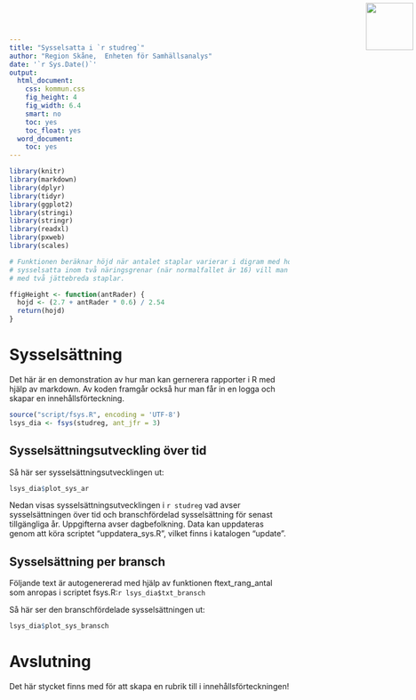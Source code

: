 ```yaml
---
title: "Sysselsatta i `r studreg`"
author: "Region Skåne,  Enheten för Samhällsanalys"
date: '`r Sys.Date()`'
output:
  html_document:
    css: kommun.css
    fig_height: 4
    fig_width: 6.4
    smart: no
    toc: yes
    toc_float: yes
  word_document:
    toc: yes
---
```

<img src="picts/logo.svg" height="85" width="85" style="position:absolute;top:5px;right:5px;" />

```r

library(knitr)
library(markdown)
library(dplyr)
library(tidyr)
library(ggplot2)
library(stringi)
library(stringr)
library(readxl)
library(pxweb)
library(scales)


```


```r

# Funktionen beräknar höjd när antalet staplar varierar i digram med horisontella staplar. Om det till exempel endast finns 
# sysselsatta inom två näringsgrenar (när normalfallet är 16) vill man inte att hela det vertikala utrymmet ska fyllas
# med två jättebreda staplar.

ffigHeight <- function(antRader) {
  hojd <- (2.7 + antRader * 0.6) / 2.54
  return(hojd)
}

```


# Sysselsättning

Det här är en demonstration av hur man kan gernerera rapporter i R med hjälp av markdown. Av koden framgår också hur man får in en logga och skapar en innehållsförteckning.


```r
source("script/fsys.R", encoding = 'UTF-8')
lsys_dia <- fsys(studreg, ant_jfr = 3)
```

## Sysselsättningsutveckling över tid

Så här ser sysselsättningsutvecklingen ut:

```r
lsys_dia$plot_sys_ar

```

Nedan visas sysselsättningsutvecklingen i `r studreg` vad avser sysselsättningen över tid och branschfördelad sysselsättning för senast tillgängliga år. Uppgifterna avser dagbefolkning. Data kan uppdateras genom att köra scriptet "uppdatera_sys.R", vilket finns i katalogen "update".

## Sysselsättning per bransch


Följande text är autogenererad med hjälp av funktionen ftext_rang_antal som anropas i scriptet fsys.R:`r lsys_dia$txt_bransch`

Så här ser den branschfördelade sysselsättningen ut:

```r
lsys_dia$plot_sys_bransch

```


# Avslutning

Det här stycket finns med för att skapa en rubrik till i innehållsförteckningen!
